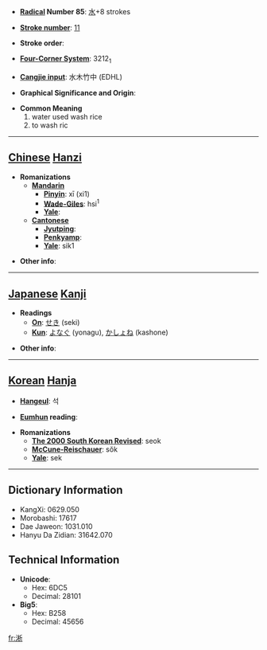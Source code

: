 * '''[[Wiktionary:Chinese radical index| Radical]] Number 85''': [[Wiktionary:Chinese radical index 水|水]]+8 strokes

* '''[[Wiktionary:Chinese total strokes index|Stroke number]]''': [[Wiktionary:Chinese total strokes index 11|11]]

* '''Stroke order''': 

* '''[[Wiktionary:Chinese four corner index|Four-Corner System]]''': 3212<sub>1</sub>

* '''[[Wiktionary:Chinese Cangjie index|Cangjie input]]''': 水木竹中 (EDHL)

* '''Graphical Significance and Origin''': 

* '''Common Meaning'''
*#water used wash rice
*# to wash ric


----

== [[Chinese]] [[Hanzi]] ==

* '''Romanizations'''
** '''[[Mandarin]]'''
*** '''[[Pinyin]]''': xī (xi1)
*** '''[[Wade-Giles]]''': hsi<sup>1</sup>
*** '''[[Yale]]''': 
** '''[[Cantonese]]'''
*** '''[[Jyutping]]''':
*** '''[[Penkyamp]]''': 
*** '''[[Yale]]''': sik1

* '''Other info''': 

----

== [[Japanese]] [[Kanji]] ==

* '''Readings'''
** '''[[On]]''': [[せき]] (seki)
** '''[[Kun]]''': [[よなぐ]] (yonagu), [[かしょね]] (kashone)

* '''Other info''':  

----

== [[Korean]] [[Hanja]] ==

* '''[[Hangeul]]''': 석

* '''[[Eumhun]] reading''': 

* '''Romanizations'''
** '''[[The 2000 South Korean Revised Romanization|The 2000 South Korean Revised]]''': seok
** '''[[McCune-Reischauer]]''': sŏk
** '''[[Yale]]''': sek

----

== Dictionary Information ==

* KangXi: 0629.050
* Morobashi: 17617
* Dae Jaweon: 1031.010
* Hanyu Da Zidian: 31642.070

== Technical Information ==

* '''Unicode''':
** Hex: 6DC5
** Decimal: 28101
* '''Big5''':
** Hex: B258
** Decimal: 45656

[[fr:淅]]